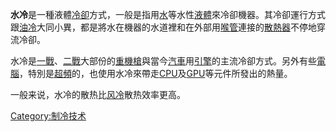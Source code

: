 {{Multiple issues|
{{Unreferenced|time=2018-11-22T23:03:01+00:00}}
{{Expand language|1=en|time=2022-04-19T02:50:14+00:00}}
}}
'''水冷'''是一種液體[[冷卻|冷卻]]方式，一般是指用[[水|水]]等水性[[液體|液體]]來冷卻機器。其冷卻運行方式跟[[油冷|油冷]]大同小異，都是將水在機器的水道裡和在外部用[[喉管|喉管]]連接的[[散熱器|散熱器]]不停地穿流冷卻。

水冷是[[一戰|一戰]]、[[二戰|二戰]]大部份的[[馬克沁機槍|重機槍]]與當今[[汽車|汽車]]用[[引擎|引擎]]的主流冷卻方式。另外有些[[電腦|電腦]]，特別是[[超頻|超頻]]的，也使用水冷來帶走[[CPU|CPU]]及[[GPU|GPU]]等元件所發出的熱量。

一般来说，水冷的散热比[[风冷|风冷]]散热效率更高。

{{tech-stub}}

[[Category:制冷技术|Category:制冷技术]]